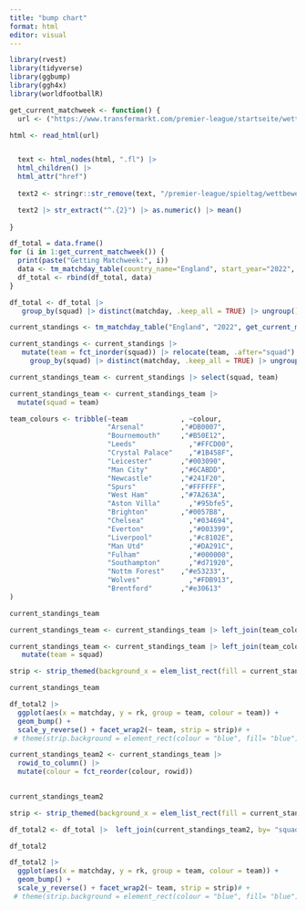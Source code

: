 ```yaml
---
title: "bump chart"
format: html
editor: visual
---
```


```r
library(rvest)
library(tidyverse)
library(ggbump)
library(ggh4x)
library(worldfootballR)
```

```r
get_current_matchweek <- function() {
  url <- ("https://www.transfermarkt.com/premier-league/startseite/wettbewerb/GB1")

html <- read_html(url)


  text <- html_nodes(html, ".fl") |> 
  html_children() |> 
  html_attr("href")
  
  text2 <- stringr::str_remove(text, "/premier-league/spieltag/wettbewerb/GB1/spieltag/")

  text2 |> str_extract("^.{2}") |> as.numeric() |> mean()
  
}
```

```r
df_total = data.frame()
for (i in 1:get_current_matchweek()) {
  print(paste("Getting Matchweek:", i))
  data <- tm_matchday_table(country_name="England", start_year="2022", matchday=i)
  df_total <- rbind(df_total, data)
}

df_total <- df_total |> 
   group_by(squad) |> distinct(matchday, .keep_all = TRUE) |> ungroup()
```

```r
current_standings <- tm_matchday_table("England", "2022", get_current_matchweek())
```

```r
current_standings <- current_standings |> 
   mutate(team = fct_inorder(squad)) |> relocate(team, .after="squad") |> 
     group_by(squad) |> distinct(matchday, .keep_all = TRUE) |> ungroup()
```

```r
current_standings_team <- current_standings |> select(squad, team)
```

```r
current_standings_team <- current_standings_team |> 
  mutate(squad = team)
```

```r
team_colours <- tribble(~team             , ~colour,
                        "Arsenal"      	  ,"#DB0007",
                        "Bournemouth"  	  ,"#B50E12",
                        "Leeds" 	        ,"#FFCD00",
                        "Crystal Palace"	,"#1B458F",
                        "Leicester"	      ,"#003090",
                        "Man City"	      ,"#6CABDD",
                        "Newcastle"	      ,"#241F20",
                        "Spurs"	          ,"#FFFFFF",
                        "West Ham"	      ,"#7A263A",
                        "Aston Villa"	    ,"#95bfe5",
                        "Brighton"	      ,"#0057B8",
                        "Chelsea"	        ,"#034694",
                        "Everton"	        ,"#003399",
                        "Liverpool"     	,"#c8102E",
                        "Man Utd"	        ,"#DA291C",
                        "Fulham"	        ,"#000000",
                        "Southampton"	    ,"#d71920",
                        "Nottm Forest"	  ,"#e53233",
                        "Wolves"	        ,"#FDB913",
                        "Brentford"	      ,"#e30613"
)
```

```r
current_standings_team
```

```r
current_standings_team <- current_standings_team |> left_join(team_colours, by = "team") 
```

```r
current_standings_team <- current_standings_team |> left_join(team_colours, by = "team") |>  group_by(squad) |> distinct(team, .keep_all = TRUE) |> ungroup() |> 
   mutate(team = squad)
```

```r
strip <- strip_themed(background_x = elem_list_rect(fill = current_standings_team$colour.y))
```

```r
current_standings_team
```

```r
df_total2 |> 
  ggplot(aes(x = matchday, y = rk, group = team, colour = team)) +
  geom_bump() + 
  scale_y_reverse() + facet_wrap2(~ team, strip = strip)# +
 # theme(strip.background = element_rect(colour = "blue", fill= "blue"))
```

```r
current_standings_team2 <- current_standings_team |> 
  rowid_to_column() |> 
  mutate(colour = fct_reorder(colour, rowid))
  
```

```r
current_standings_team2
```

```r
strip <- strip_themed(background_x = elem_list_rect(fill = current_standings_team2$colour))

```

```r
df_total2 <- df_total |>  left_join(current_standings_team2, by= "squad")
```

```r
df_total2
```

```r
df_total2 |> 
  ggplot(aes(x = matchday, y = rk, group = team, colour = team)) +
  geom_bump() + 
  scale_y_reverse() + facet_wrap2(~ team, strip = strip)# +
 # theme(strip.background = element_rect(colour = "blue", fill= "blue"))
```

